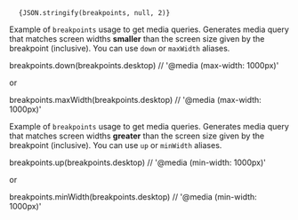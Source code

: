 
<Meta title="Design System/Theme/Breakpoints" />

<style>{`
  code {
    font-size: 1.5rem !important;
  }
`}</style>

<pre>
  <code>{JSON.stringify(breakpoints, null, 2)}</code>
</pre>

Example of `breakpoints` usage to get media queries.
Generates media query that matches screen widths <strong>smaller</strong> than the screen size given by the breakpoint (inclusive).
You can use `down` or `maxWidth` aliases.

<Canvas>
  breakpoints.down(breakpoints.desktop)
  // '@media (max-width: 1000px)'

or

breakpoints.maxWidth(breakpoints.desktop)
// '@media (max-width: 1000px)'

</Canvas>

Example of `breakpoints` usage to get media queries.
Generates media query that matches screen widths <strong>greater</strong> than the screen size given by the breakpoint (inclusive).
You can use `up` or `minWidth` aliases.

<Canvas>
  breakpoints.up(breakpoints.desktop)
  // '@media (min-width: 1000px)'

or

breakpoints.minWidth(breakpoints.desktop)
// '@media (min-width: 1000px)'

</Canvas>
